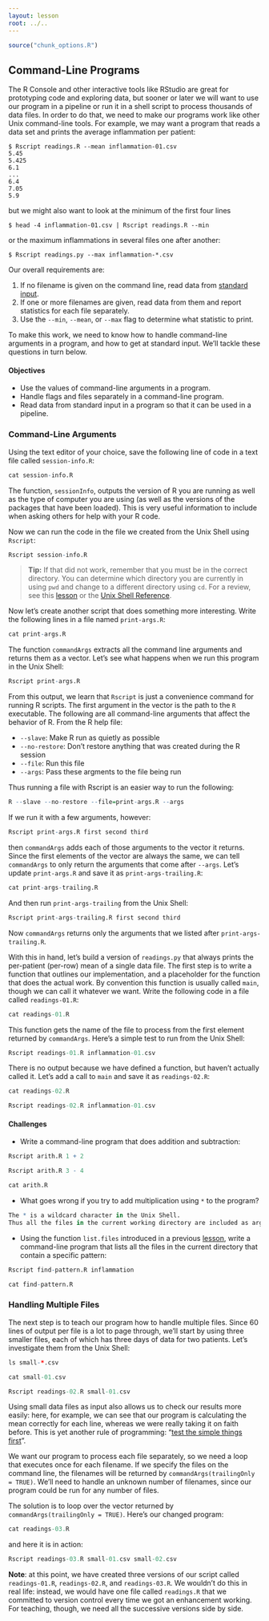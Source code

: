 ```yaml
---
layout: lesson
root: ../..
---
```


```r
source("chunk_options.R")
```

## Command-Line Programs

The R Console and other interactive tools like RStudio are great for prototyping code and exploring data, but sooner or later we will want to use our program in a pipeline or run it in a shell script to process thousands of data files.
In order to do that, we need to make our programs work like other Unix command-line tools.
For example, we may want a program that reads a data set and prints the average inflammation per patient:

~~~
$ Rscript readings.R --mean inflammation-01.csv
5.45
5.425
6.1
...
6.4
7.05
5.9
~~~

but we might also want to look at the minimum of the first four lines

~~~
$ head -4 inflammation-01.csv | Rscript readings.R --min
~~~

or the maximum inflammations in several files one after another:

~~~
$ Rscript readings.py --max inflammation-*.csv
~~~

Our overall requirements are:

1. If no filename is given on the command line, read data from [standard input](../../gloss.html#standard-input).
2. If one or more filenames are given, read data from them and report statistics for each file separately.
3. Use the `--min`, `--mean`, or `--max` flag to determine what statistic to print.

To make this work, we need to know how to handle command-line arguments in a program, and how to get at standard input.
We'll tackle these questions in turn below.

<div class="objectives" markdown="1">
#### Objectives

*   Use the values of command-line arguments in a program.
*   Handle flags and files separately in a command-line program.
*   Read data from standard input in a program so that it can be used in a pipeline.
</div>

### Command-Line Arguments

Using the text editor of your choice, save the following line of code in a text file called `session-info.R `:

```r
cat session-info.R
```

The function, `sessionInfo`, outputs the version of R you are running as well as the type of computer you are using (as well as the versions of the packages that have been loaded).
This is very useful information to include when asking others for help with your R code.

Now we can run the code in the file we created from the Unix Shell using `Rscript`:

```r
Rscript session-info.R
```

> **Tip:** If that did not work, remember that you must be in the correct directory.
You can determine which directory you are currently in using `pwd` and change to a different directory using `cd`.
For a review, see this [lesson](../shell/01-filedir.html) or the [Unix Shell Reference](../ref/01-shell.html).

Now let's create another script that does something more interesting. Write the following lines in a file named `print-args.R`:

```r
cat print-args.R
```

The function `commandArgs` extracts all the command line arguments and returns them as a vector.
Let's see what happens when we run this program in the Unix Shell:

```r
Rscript print-args.R
```

From this output, we learn that `Rscript` is just a convenience command for running R scripts.
The first argument in the vector is the path to the `R` executable.
The following are all command-line arguments that affect the behavior of R.
From the R help file:

*  `--slave`: Make R run as quietly as possible
*  `--no-restore`:  Don't restore anything that was created during the R session
*  `--file`: Run this file
*  `--args`: Pass these argments to the file being run

Thus running a file with Rscript is an easier way to run the following:

```r
R --slave --no-restore --file=print-args.R --args
```

If we run it with a few arguments, however:

```r
Rscript print-args.R first second third
```

then `commandArgs` adds each of those arguments to the vector it returns.
Since the first elements of the vector are always the same, we can tell `commandArgs` to only return the arguments that come after `--args`.
Let's update `print-args.R` and save it as `print-args-trailing.R`:

```r
cat print-args-trailing.R
```

And then run `print-args-trailing` from the Unix Shell:

```r
Rscript print-args-trailing.R first second third
```

Now `commandArgs` returns only the arguments that we listed after `print-args-trailing.R`.

With this in hand, let's build a version of `readings.py` that always prints the per-patient (per-row) mean of a single data file.
The first step is to write a function that outlines our implementation, and a placeholder for the function that does the actual work.
By convention this function is usually called `main`, though we can call it whatever we want.
Write the following code in a file called `readings-01.R`:

```r
cat readings-01.R
```


This function gets the name of the file to process from the first element returned by `commandArgs`.
Here's a simple test to run from the Unix Shell:

```r
Rscript readings-01.R inflammation-01.csv
```

There is no output because we have defined a function, but haven't actually called it.
Let's add a call to `main` and save it as `readings-02.R`:

```r
cat readings-02.R
```

```r
Rscript readings-02.R inflammation-01.csv
```

#### Challenges

  + Write a command-line program that does addition and subtraction:

```r
Rscript arith.R 1 + 2
```

```r
Rscript arith.R 3 - 4
```

```r
cat arith.R
```

  + What goes wrong if you try to add multiplication using `*` to the program?
  
```r
The * is a wildcard character in the Unix Shell.
Thus all the files in the current working directory are included as arguments to  arith.R.
```

  + Using the function `list.files` introduced in a previous [lesson](03-loops-R.html), write a command-line program that lists all the files in the current directory that contain a specific pattern:

```r
Rscript find-pattern.R inflammation
```

```r
cat find-pattern.R
```

### Handling Multiple Files

The next step is to teach our program how to handle multiple files.
Since 60 lines of output per file is a lot to page through, we'll start by using three smaller files, each of which has three days of data for two patients.
Let's investigate them from the Unix Shell:

```r
ls small-*.csv
```

```r
cat small-01.csv
```

```r
Rscript readings-02.R small-01.csv
```

Using small data files as input also allows us to check our results more easily: here, for example, we can see that our program is calculating the mean correctly for each line, whereas we were really taking it on faith before.
This is yet another rule of programming: "[test the simple things first](../../rules.html#test-simple-first)".

We want our program to process each file separately, so we need a loop that executes once for each filename.
If we specify the files on the command line, the filenames will be returned by `commandArgs(trailingOnly = TRUE)`.
We'll need to handle an unknown number of filenames, since our program could be run for any number of files.

The solution is to loop over the vector returned by `commandArgs(trailingOnly = TRUE)`.
Here's our changed program:

```r
cat readings-03.R
```

and here it is in action:

```r
Rscript readings-03.R small-01.csv small-02.csv
```

**Note**: at this point, we have created three versions of our script called `readings-01.R`, `readings-02.R`, and `readings-03.R`.
We wouldn't do this in real life: instead, we would have one file called `readings.R` that we committed to version control every time we got an enhancement working.
For teaching, though, we need all the successive versions side by side.
